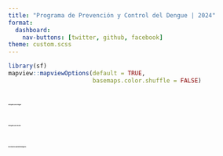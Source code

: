 ```yaml
---
title: "Programa de Prevención y Control del Dengue | 2024"
format: 
  dashboard:
    nav-buttons: [twitter, github, facebook]
theme: custom.scss
---
```


```r
library(sf)
mapview::mapviewOptions(default = TRUE,
                        basemaps.color.shuffle = FALSE)
```


# [**Hotspots de Dengue**]{style="font-size:2pt"}

::: panel-tabset

:::


# [**Hotspots del Vector**]{style="font-size:2pt"}

::: panel-tabset

:::


# [**Escenarios Epidemiológicos**]{style="font-size:2pt"}

::: panel-tabset

:::

